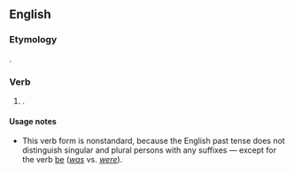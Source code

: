 ==English==

===Etymology===
{{suffix|en|might|eth}}.

===Verb===
{{head|en|verb form}}

# {{lb|en|nonstandard|pseudo-archaic|hypercorrect}} {{en-archaic third-person singular of|may}}.

====Usage notes====
* This verb form is nonstandard, because the English past tense does not distinguish singular and plural persons with any suffixes &mdash; except for the verb [[be]] (''[[was]]'' vs. ''[[were]]'').